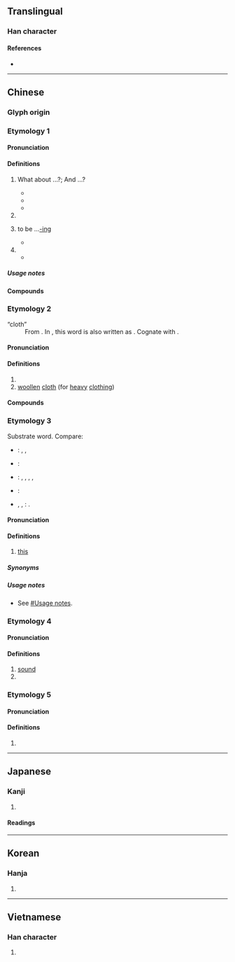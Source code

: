 {{character info/new}}
==Translingual==
{{stroke order|strokes=8}}

===Han character===
{{Han char|rn=30|rad=口|as=05|sn=8|four=67011|canj=RSP|ids=⿰口尼}}

====References====
* {{Han ref|kx=0181.250|dkj=03430|dj=0399.310|hdz=10609.030|uh=5462|ud=21602|bh=A94F|bd=43343}}

----

==Chinese==

===Glyph origin===
{{Han etym}}
{{Han compound|口|尼|c1=s|c2=p|t1=mouth|ls=psc}}

===Etymology 1===
{{zh-forms}}

====Pronunciation====
{{zh-pron
|m=ne
|c=ne1
|h=pfs=nè/s:nê/nó
|md=nì
|md_note=literary
|mn=xm,qz:--ni/xm,zz:ni/tw:--neh/tw:--nih/xm:ne/xm:--ne/zz:nee/zz:--nee
|w=0ne
|cat=part
}}

====Definitions====
{{zh-hanzi}}

# {{n-g|Sentence-final particle indicating a reciprocal question; used to apply the previously asked question to a new subject.}} What about ...?; And ...?
#* {{zh-x|你 呢？|'''How about''' you?}}
#* {{zh-x|你 覺得 呢？|'''What do''' you think?}}
#* {{zh-x|你 爸爸{ba} 好 嗎？^你 媽媽{ma} 呢？|How is your father? '''And''' your mom?}}
# {{n-g|Sentence-final particle signalling a pause, to emphasize the preceding words.}}
# {{n-g|Sentence-final particle indicating action in progress, English [[present continuous]].}} to be ...[[-ing]]
#* {{zh-x|我們 上 漢語 課 呢。|We '''are''' attend'''ing''' a Chinese lesson.}}
# {{n-g|Sentence-final particle used to make questions more indirect, to give the impression that the speaker is speaking to themselves.}}
#* {{zh-x|他 去 哪兒{r} 了 呢？|I wonder where he's going?}}

=====Usage notes=====
{{hide box|Usage notes|
When expressing an action in progress, {{lang|zh|呢}} can be used with {{zh-l|正在}} and {{zh-l|著/着|tr=zhe}} in a sentence. This is the full pattern. Each part is optional.
: {{zh-x|我們 '''正在''' 上 '''著'''[着]{zhe} 漢語 課 '''呢'''。|We '''are''' attend'''ing''' a Chinese lesson.}}}}

====Compounds====
{{zh-der|fold=1|嗎呢|便是呢|按呢:án-ne}}

===Etymology 2===
; &ldquo;cloth&rdquo;
: From {{der|zh|fr|laine}}. In {{w2|zh|pref=《|明史|suf=》}}, this word is also written as {{zh-l|嗹|tr=-}}. Cognate with {{cog|yue|-}} {{zh-l|冷|tr=laang5-1}}.

====Pronunciation====
{{zh-pron
|m=ní
|c=nei4,nei1
|h=pfs=nì
|md=nà̤/nì
|md_note=nà̤ - “whispering”; nì - “cloth”
|mn=nî
|w=3nyi
|mc=y
|oc=y
|cat=
}}

====Definitions====
{{zh-hanzi}}

# {{zh-used in|呢喃}}
# [[woollen]] [[cloth]] (for [[heavy]] [[clothing]])
#: {{zh-l|呢絨}}

====Compounds====
{{zh-der|fold=1|呢料|呢喃|呢衣|呢呢痴痴|呢子|呢喃細語|呢絨|鏡面呢|馬褲呢}}

===Etymology 3===
{{zh-forms|alt=爾-rare,邇-rare,伊:ji1,依:ji1,咿:ji1}}
Substrate word. Compare:
* {{cog|tai-pro|*najᶜ||this}}: {{cog|za|neix||this}}, {{cog|th|นี้||this}}, {{cog|lo|ນີ້||this}}
* {{cog|mkh-pro|*niʔ ~ nih||this}}: {{cog|km|នេះ||this}}
* {{cog|mkh-pro|*naaj||''deictic particle''}}: {{cog|km|នាយ||over there}}, {{cog|vi|này}}, {{m|vi|nầy||this}}, {{cog|vi|nay||now}}, {{cog|vi|nấy||that}}
* {{cog|hmx-pro|*ʔneinˣ||this}}: {{cog|mww|no||here, this}}
* {{cog|map-pro|*nay||''deictic particle'': this}}, {{m|map-pro|*qani||''proximal deictic'': this}}, {{m|map-pro|*-ni||''proximal spatio-temporal deixis'': this, here; now}}: {{cog|ms|ini||this}}.

====Pronunciation====
{{zh-pron
|c=ni1,nei1
|cat=part
}}

====Definitions====
{{zh-hanzi}}

# {{lb|zh|Cantonese}} [[this]]

=====Synonyms=====
{{zh-dial|這}}

=====Usage notes=====
* See [[呢個#Usage notes|{{lang|zh|呢個}}#Usage notes]].

===Etymology 4===

====Pronunciation====
{{zh-pron
|m=nǐ
|cat=n,v
}}

====Definitions====
{{zh-hanzi}}

# [[sound]]
# {{zh-alt-form|䛏}}
===Etymology 5===

====Pronunciation====
{{zh-pron
|m=nī
|cat=n
}}

====Definitions====
{{zh-hanzi}}

# {{zh-only|唵嘛呢叭咪吽}}
{{zh-cat|Beginning}}

----

==Japanese==

===Kanji===
{{ja-kanji|grade=|rs=口05}}

# {{defn|lang=ja|sort=口05}}

====Readings====
{{ja-readings
|goon=に, ねい
|kanon=じ<ぢ, でい
|kun=
}}

----

==Korean==

===Hanja===
{{ko-hanja|hangeul=니|mr=ni}}

# {{defn|lang=ko|sort=口05}}

----

==Vietnamese==

===Han character===
{{vi-hantu|[[ni]], [[nài]], [[nấy]], [[nê]], [[nỉ]], [[nì]], [[này]]|rs=口05}}

# {{defn|lang=vi|sort=口05}}